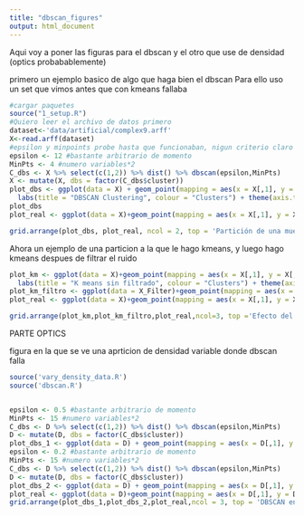 ```yaml
---
title: "dbscan_figures"
output: html_document
---
```


Aqui voy a poner las figuras para el dbscan y el otro que use de densidad (optics probabablemente)


primero un ejemplo basico de algo que haga bien el dbscan
Para ello uso un set que vimos antes que con kmeans fallaba 
```r

#cargar paquetes
source("1_setup.R")
#Quiero leer el archivo de datos primero
dataset<-'data/artificial/complex9.arff'
X<-read.arff(dataset)
#epsilon y minpoints probe hasta que funcionaban, nigun criterio claro
epsilon <- 12 #bastante arbitrario de momento
MinPts <- 4 #numero variables*2
C_dbs <- X %>% select(c(1,2)) %>% dist() %>% dbscan(epsilon,MinPts)
X <- mutate(X, dbs = factor(C_dbs$cluster))
plot_dbs <- ggplot(data = X) + geom_point(mapping = aes(x = X[,1], y = X[,2], colour = dbs)) +
  labs(title = "DBSCAN Clustering", colour = "Clusters") + theme(axis.title.x = element_blank(), axis.title.y = element_blank())
plot_dbs
plot_real <- ggplot(data = X)+geom_point(mapping = aes(x = X[,1], y = X[,2], color = class)) + labs(title = "Real Data Distribution", colour = "Clusters") + theme(axis.title.x = element_blank(), axis.title.y = element_blank())

grid.arrange(plot_dbs, plot_real, ncol = 2, top = 'Partición de una muestra artificial con DBSCAN')

```



Ahora un ejemplo de una particion a la que le hago kmeans, y luego hago kmeans despues de filtrar el ruido
```r
plot_km <- ggplot(data = X)+geom_point(mapping = aes(x = X[,1], y = X[,2], color = km)) +
  labs(title = "K means sin filtrado", colour = "Clusters") + theme(axis.title.x = element_blank(), axis.title.y = element_blank())
plot_km_filtro <- ggplot(data = X_Filter)+geom_point(mapping = aes(x = X_Filter[,1], y = X_Filter[,2], color = km)) + labs(title = "K means con filtrado previo", colour = "Clusters") + theme(axis.title.x = element_blank(), axis.title.y = element_blank())
plot_real <- ggplot(data = X)+geom_point(mapping = aes(x = X[,1], y = X[,2], color = class)) + labs(title = "Real Data Distribution", colour = "Clusters") + theme(axis.title.x = element_blank(), axis.title.y = element_blank())

grid.arrange(plot_km,plot_km_filtro,plot_real,ncol=3, top ='Efecto del filtrado de ruido por densidad')


```


PARTE OPTICS

figura en la que se ve una aprticion de densidad variable donde dbscan falla

```r
source('vary_density_data.R')
source('dbscan.R')


epsilon <- 0.5 #bastante arbitrario de momento
MinPts <- 15 #numero variables*2
C_dbs <- D %>% select(c(1,2)) %>% dist() %>% dbscan(epsilon,MinPts)
D <- mutate(D, dbs = factor(C_dbs$cluster))
plot_dbs_1 <- ggplot(data = D) + geom_point(mapping = aes(x = D[,1], y = D[,2], colour = dbs)) + labs(title = "DBSCAN epsilon = 0.5 MinPts = 15", colour = "Clusters") + theme(axis.title.x = element_blank(), axis.title.y = element_blank())
epsilon <- 0.2 #bastante arbitrario de momento
MinPts <- 15 #numero variables*2
C_dbs <- D %>% select(c(1,2)) %>% dist() %>% dbscan(epsilon,MinPts)
D <- mutate(D, dbs = factor(C_dbs$cluster))
plot_dbs_2 <- ggplot(data = D) + geom_point(mapping = aes(x = D[,1], y = D[,2], colour = dbs)) + labs(title = "DBSCAN epsilon = 0.2 MinPts = 15", colour = "Clusters") + theme(axis.title.x = element_blank(), axis.title.y = element_blank())
plot_real <- ggplot(data = D)+geom_point(mapping = aes(x = D[,1], y = D[,2], color = class)) + labs(title = "Real Data Distribution", colour = "Clusters") + theme(axis.title.x = element_blank(), axis.title.y = element_blank())
grid.arrange(plot_dbs_1,plot_dbs_2,plot_real,ncol = 3, top = 'DBSCAN en una partición con densidad variable')
```